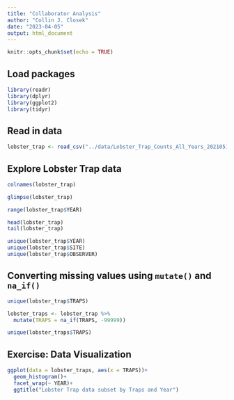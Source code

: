 ```yaml
---
title: "Collaborator Analysis"
author: "Collin J. Closek"
date: "2023-04-05"
output: html_document
---
```


```r
knitr::opts_chunk$set(echo = TRUE)
```

## Load packages
```r
library(readr)
library(dplyr)
library(ggplot2)
library(tidyr)
```

## Read in data
```r
lobster_trap <- read_csv("../data/Lobster_Trap_Counts_All_Years_20210519.csv")
```

## Explore Lobster Trap data
```r
colnames(lobster_trap)

glimpse(lobster_trap)

range(lobster_trap$YEAR)

head(lobster_trap)
tail(lobster_trap)

unique(lobster_trap$YEAR)
unique(lobster_trap$SITE)
unique(lobster_trap$OBSERVER)
```

## Converting missing values using `mutate()` and `na_if()`
```r
unique(lobster_trap$TRAPS)

lobster_traps <- lobster_trap %>% 
  mutate(TRAPS = na_if(TRAPS, -99999))

unique(lobster_traps$TRAPS)
```

## Exercise: Data Visualization
```r

ggplot(data = lobster_traps, aes(x = TRAPS))+
  geom_histogram()+
  facet_wrap(~ YEAR)+
  ggtitle("Lobster Trap data subset by Traps and Year")
  
  

```

